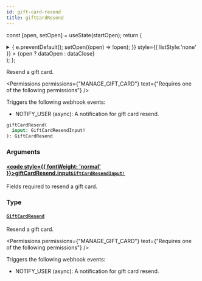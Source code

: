 ```yaml
---
id: gift-card-resend
title: giftCardResend
---
```






const [open, setOpen] = useState(startOpen);
return (
<details {...(open ? { open: true } : {})} className="details" style={{ border:'none', boxShadow:'none', background:'var(--ifm-background-color)' }}>
<summary
onClick={(e) => {
e.preventDefault();
setOpen((open) => !open);
}}
style={{ listStyle:'none' }} >
{open ? dataOpen : dataClose}
</summary>
{open && children}
</details>
);
};

Resend a gift card.


<Badge text="Added in Saleor 3.1" class="badge badge--secondary margin-bottom--sm" />



<Permissions permissions={"MANAGE_GIFT_CARD"} text={"Requires one of the following permissions"} />


Triggers the following webhook events:

- NOTIFY_USER (async): A notification for gift card resend.

```graphql
giftCardResend(
  input: GiftCardResendInput!
): GiftCardResend
```

### Arguments

#### [<code style={{ fontWeight: 'normal' }}>giftCardResend.<b>input</b></code>](#)<Bullet />[`GiftCardResendInput!`](../../../api-reference/gift-cards/inputs/gift-card-resend-input.mdx) <Badge class="badge badge--secondary" text="non-null"/> <Badge class="badge badge--secondary" text="input"/> <Badge class="badge badge--secondary" text="gift-cards"/>

Fields required to resend a gift card.

### Type

#### [`GiftCardResend`](../../../api-reference/gift-cards/objects/gift-card-resend.mdx) <Badge class="badge badge--secondary" text="object"/> <Badge class="badge badge--secondary" text="gift-cards"/>

Resend a gift card.


<Badge text="Added in Saleor 3.1" class="badge badge--secondary margin-bottom--sm" />



<Permissions permissions={"MANAGE_GIFT_CARD"} text={"Requires one of the following permissions"} />


Triggers the following webhook events:

- NOTIFY_USER (async): A notification for gift card resend.

